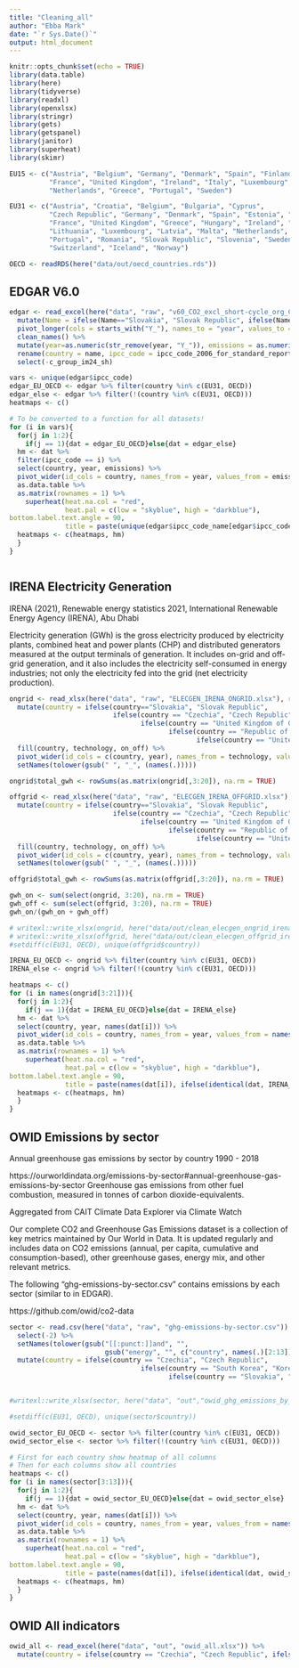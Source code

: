 ```yaml
---
title: "Cleaning_all"
author: "Ebba Mark"
date: "`r Sys.Date()`"
output: html_document
---
```


```r
knitr::opts_chunk$set(echo = TRUE)
library(data.table)
library(here)
library(tidyverse)
library(readxl)
library(openxlsx)
library(stringr)
library(gets)
library(getspanel)
library(janitor)
library(superheat)
library(skimr)

```

```r
EU15 <- c("Austria", "Belgium", "Germany", "Denmark", "Spain", "Finland",
          "France", "United Kingdom", "Ireland", "Italy", "Luxembourg", 
          "Netherlands", "Greece", "Portugal", "Sweden")

EU31 <- c("Austria", "Croatia", "Belgium", "Bulgaria", "Cyprus", 
          "Czech Republic", "Germany", "Denmark", "Spain", "Estonia", "Finland",
          "France", "United Kingdom", "Greece", "Hungary", "Ireland", "Italy",
          "Lithuania", "Luxembourg", "Latvia", "Malta", "Netherlands", "Poland",
          "Portugal", "Romania", "Slovak Republic", "Slovenia", "Sweden", 
          "Switzerland", "Iceland", "Norway")

OECD <- readRDS(here("data/out/oecd_countries.rds"))

```


## EDGAR V6.0

```r
edgar <- read_excel(here("data", "raw", "v60_CO2_excl_short-cycle_org_C_1970_2018.xls"), skip = 9) %>%
  mutate(Name = ifelse(Name=="Slovakia", "Slovak Republic", ifelse(Name == "Korea, Republic of", "Korea", Name))) %>%
  pivot_longer(cols = starts_with("Y_"), names_to = "year", values_to = "emissions") %>% 
  clean_names() %>% 
  mutate(year=as.numeric(str_remove(year, "Y_")), emissions = as.numeric(emissions)) %>% 
  rename(country = name, ipcc_code = ipcc_code_2006_for_standard_report, ipcc_code_name = ipcc_code_2006_for_standard_report_name) %>% 
  select(-c_group_im24_sh)

vars <- unique(edgar$ipcc_code)
edgar_EU_OECD <- edgar %>% filter(country %in% c(EU31, OECD))
edgar_else <- edgar %>% filter(!(country %in% c(EU31, OECD)))
heatmaps <- c()

# To be converted to a function for all datasets!
for (i in vars){
  for(j in 1:2){
    if(j == 1){dat = edgar_EU_OECD}else{dat = edgar_else}
  hm <- dat %>% 
  filter(ipcc_code == i) %>% 
  select(country, year, emissions) %>%
  pivot_wider(id_cols = country, names_from = year, values_from = emissions) %>%
  as.data.table %>% 
  as.matrix(rownames = 1) %>% 
    superheat(heat.na.col = "red", 
              heat.pal = c(low = "skyblue", high = "darkblue"), 
bottom.label.text.angle = 90,
              title = paste(unique(edgar$ipcc_code_name[edgar$ipcc_code == i]), ifelse(identical(dat, edgar_EU_OECD), "edgar_EU_OECD", "edgar_else")))
  heatmaps <- c(heatmaps, hm)
  }
}



```

## IRENA Electricity Generation

IRENA (2021), Renewable energy statistics 2021, International Renewable
Energy Agency (IRENA), Abu Dhabi

Electricity generation (GWh) is the gross electricity produced by electricity
plants, combined heat and power plants (CHP) and distributed generators measured
at the output terminals of generation. It includes on-grid and off-grid generation,
and it also includes the electricity self-consumed in energy industries; not
only the electricity fed into the grid (net electricity production).

```r
ongrid <- read_xlsx(here("data", "raw", "ELECGEN_IRENA_ONGRID.xlsx"), range = cell_rows(2:79922)) %>%
  mutate(country = ifelse(country=="Slovakia", "Slovak Republic",
                          ifelse(country == "Czechia", "Czech Republic", 
                                 ifelse(country == "United Kingdom of Great Britain and Northern Ireland", "United Kingdom",
                                        ifelse(country == "Republic of Korea", "Korea",
                                               ifelse(country == "United States of America", "United States",country))))), gwh = as.numeric(gwh)) %>%
  fill(country, technology, on_off) %>%
  pivot_wider(id_cols = c(country, year), names_from = technology, values_from = gwh) %>%
  setNames(tolower(gsub(" ", "_", (names(.)))))

ongrid$total_gwh <- rowSums(as.matrix(ongrid[,3:20]), na.rm = TRUE)

offgrid <- read_xlsx(here("data", "raw", "ELECGEN_IRENA_OFFGRID.xlsx"), range = cell_rows(2:79922)) %>%
  mutate(country = ifelse(country=="Slovakia", "Slovak Republic",
                          ifelse(country == "Czechia", "Czech Republic", 
                                 ifelse(country == "United Kingdom of Great Britain and Northern Ireland", "United Kingdom",
                                        ifelse(country == "Republic of Korea", "Korea",
                                               ifelse(country == "United States of America", "United States",country))))), gwh = as.numeric(gwh)) %>%
  fill(country, technology, on_off) %>%
  pivot_wider(id_cols = c(country, year), names_from = technology, values_from = gwh) %>% 
  setNames(tolower(gsub(" ", "_", (names(.)))))

offgrid$total_gwh <- rowSums(as.matrix(offgrid[,3:20]), na.rm = TRUE)

gwh_on <- sum(select(ongrid, 3:20), na.rm = TRUE)
gwh_off <- sum(select(offgrid, 3:20), na.rm = TRUE)
gwh_on/(gwh_on + gwh_off)

# writexl::write_xlsx(ongrid, here("data/out/clean_elecgen_ongrid_irena_2000_19.xlsx"))
# writexl::write_xlsx(offgrid, here("data/out/clean_elecgen_offgrid_irena_2000_19.xlsx"))
#setdiff(c(EU31, OECD), unique(offgrid$country))

IRENA_EU_OECD <- ongrid %>% filter(country %in% c(EU31, OECD))
IRENA_else <- ongrid %>% filter(!(country %in% c(EU31, OECD)))

heatmaps <- c()
for (i in names(ongrid[3:21])){
  for(j in 1:2){
    if(j == 1){dat = IRENA_EU_OECD}else{dat = IRENA_else}
  hm <- dat %>%
  select(country, year, names(dat[i])) %>%
  pivot_wider(id_cols = country, names_from = year, values_from = names(dat[i])) %>%
  as.data.table %>%
  as.matrix(rownames = 1) %>%
    superheat(heat.na.col = "red",
              heat.pal = c(low = "skyblue", high = "darkblue"),
bottom.label.text.angle = 90,
              title = paste(names(dat[i]), ifelse(identical(dat, IRENA_EU_OECD), "IRENA_EU_OECD", "IRENA_else")))
  heatmaps <- c(heatmaps, hm)
  }
}

```

## OWID Emissions by sector

Annual greenhouse gas emissions by sector by country 1990 - 2018

https://ourworldindata.org/emissions-by-sector#annual-greenhouse-gas-emissions-by-sector
Greenhouse gas emissions from other fuel combustion, measured in tonnes of
carbon dioxide-equivalents.

Aggregated from CAIT Climate Data Explorer via Climate Watch

Our complete CO2 and Greenhouse Gas Emissions dataset is a collection of key metrics maintained by Our World in Data. It is updated regularly and includes data on CO2 emissions (annual, per capita, cumulative and consumption-based), other greenhouse gases, energy mix, and other relevant metrics.

The following "ghg-emissions-by-sector.csv" contains emissions by each sector (similar to in EDGAR).

https://github.com/owid/co2-data

```r
sector <- read.csv(here("data", "raw", "ghg-emissions-by-sector.csv")) %>%
  select(-2) %>% 
  setNames(tolower(gsub("[[:punct:]]and", "", 
                        gsub("energy", "", c("country", names(.)[2:13]))))) %>% 
  mutate(country = ifelse(country == "Czechia", "Czech Republic",
                                 ifelse(country == "South Korea", "Korea",
                                        ifelse(country == "Slovakia", "Slovak Republic", country))))


#writexl::write_xlsx(sector, here("data", "out","owid_ghg_emissions_by_sector.xlsx"))

#setdiff(c(EU31, OECD), unique(sector$country))

owid_sector_EU_OECD <- sector %>% filter(country %in% c(EU31, OECD))
owid_sector_else <- sector %>% filter(!(country %in% c(EU31, OECD)))

# First for each country show heatmap of all columns
# Then for each columns show all countries
heatmaps <- c()
for (i in names(sector[3:13])){
  for(j in 1:2){
    if(j == 1){dat = owid_sector_EU_OECD}else{dat = owid_sector_else}
  hm <- dat %>%
  select(country, year, names(dat[i])) %>%
  pivot_wider(id_cols = country, names_from = year, values_from = names(dat[i])) %>%
  as.data.table %>%
  as.matrix(rownames = 1) %>%
    superheat(heat.na.col = "red",
              heat.pal = c(low = "skyblue", high = "darkblue"),
bottom.label.text.angle = 90,
              title = paste(names(dat[i]), ifelse(identical(dat, owid_sector_EU_OECD), "owid_sector_EU_OECD", "owid_sector_else")))
  heatmaps <- c(heatmaps, hm)
  }
}


```

## OWID All indicators
```r
owid_all <- read_excel(here("data", "out", "owid_all.xlsx")) %>% 
  mutate(country = ifelse(country == "Czechia", "Czech Republic", ifelse(country == "Slovakia", "Slovak Republic", ifelse(country == "South Korea", "Korea", country))))



```

